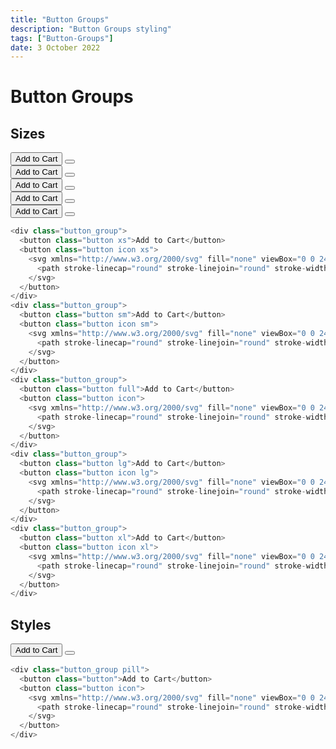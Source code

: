 ---
title: "Button Groups"
description: "Button Groups styling"
tags: ["Button-Groups"]
date: 3 October 2022
---

# Button Groups

## Sizes

<div class="button_group">
  <button class="button xs">Add to Cart</button>
  <button class="button icon xs">
    <svg xmlns="http://www.w3.org/2000/svg" fill="none" viewBox="0 0 24 24" stroke="currentColor">
      <path stroke-linecap="round" stroke-linejoin="round" stroke-width="2" d="M4.318 6.318a4.5 4.5 0 000 6.364L12 20.364l7.682-7.682a4.5 4.5 0 00-6.364-6.364L12 7.636l-1.318-1.318a4.5 4.5 0 00-6.364 0z"></path>
    </svg>
  </button>
</div>
<div class="button_group">
  <button class="button sm">Add to Cart</button>
  <button class="button icon sm">
    <svg xmlns="http://www.w3.org/2000/svg" fill="none" viewBox="0 0 24 24" stroke="currentColor">
      <path stroke-linecap="round" stroke-linejoin="round" stroke-width="2" d="M4.318 6.318a4.5 4.5 0 000 6.364L12 20.364l7.682-7.682a4.5 4.5 0 00-6.364-6.364L12 7.636l-1.318-1.318a4.5 4.5 0 00-6.364 0z"></path>
    </svg>
  </button>
</div>
<div class="button_group">
  <button class="button full">Add to Cart</button>
  <button class="button icon">
    <svg xmlns="http://www.w3.org/2000/svg" fill="none" viewBox="0 0 24 24" stroke="currentColor">
      <path stroke-linecap="round" stroke-linejoin="round" stroke-width="2" d="M4.318 6.318a4.5 4.5 0 000 6.364L12 20.364l7.682-7.682a4.5 4.5 0 00-6.364-6.364L12 7.636l-1.318-1.318a4.5 4.5 0 00-6.364 0z"></path>
    </svg>
  </button>
</div>
<div class="button_group">
  <button class="button lg">Add to Cart</button>
  <button class="button icon lg">
    <svg xmlns="http://www.w3.org/2000/svg" fill="none" viewBox="0 0 24 24" stroke="currentColor">
      <path stroke-linecap="round" stroke-linejoin="round" stroke-width="2" d="M4.318 6.318a4.5 4.5 0 000 6.364L12 20.364l7.682-7.682a4.5 4.5 0 00-6.364-6.364L12 7.636l-1.318-1.318a4.5 4.5 0 00-6.364 0z"></path>
    </svg>
  </button>
</div>
<div class="button_group">
  <button class="button xl">Add to Cart</button>
  <button class="button icon xl">
    <svg xmlns="http://www.w3.org/2000/svg" fill="none" viewBox="0 0 24 24" stroke="currentColor">
      <path stroke-linecap="round" stroke-linejoin="round" stroke-width="2" d="M4.318 6.318a4.5 4.5 0 000 6.364L12 20.364l7.682-7.682a4.5 4.5 0 00-6.364-6.364L12 7.636l-1.318-1.318a4.5 4.5 0 00-6.364 0z"></path>
    </svg>
  </button>
</div>

```js
<div class="button_group">
  <button class="button xs">Add to Cart</button>
  <button class="button icon xs">
    <svg xmlns="http://www.w3.org/2000/svg" fill="none" viewBox="0 0 24 24" stroke="currentColor">
      <path stroke-linecap="round" stroke-linejoin="round" stroke-width="2" d="M4.318 6.318a4.5 4.5 0 000 6.364L12 20.364l7.682-7.682a4.5 4.5 0 00-6.364-6.364L12 7.636l-1.318-1.318a4.5 4.5 0 00-6.364 0z"></path>
    </svg>
  </button>
</div>
<div class="button_group">
  <button class="button sm">Add to Cart</button>
  <button class="button icon sm">
    <svg xmlns="http://www.w3.org/2000/svg" fill="none" viewBox="0 0 24 24" stroke="currentColor">
      <path stroke-linecap="round" stroke-linejoin="round" stroke-width="2" d="M4.318 6.318a4.5 4.5 0 000 6.364L12 20.364l7.682-7.682a4.5 4.5 0 00-6.364-6.364L12 7.636l-1.318-1.318a4.5 4.5 0 00-6.364 0z"></path>
    </svg>
  </button>
</div>
<div class="button_group">
  <button class="button full">Add to Cart</button>
  <button class="button icon">
    <svg xmlns="http://www.w3.org/2000/svg" fill="none" viewBox="0 0 24 24" stroke="currentColor">
      <path stroke-linecap="round" stroke-linejoin="round" stroke-width="2" d="M4.318 6.318a4.5 4.5 0 000 6.364L12 20.364l7.682-7.682a4.5 4.5 0 00-6.364-6.364L12 7.636l-1.318-1.318a4.5 4.5 0 00-6.364 0z"></path>
    </svg>
  </button>
</div>
<div class="button_group">
  <button class="button lg">Add to Cart</button>
  <button class="button icon lg">
    <svg xmlns="http://www.w3.org/2000/svg" fill="none" viewBox="0 0 24 24" stroke="currentColor">
      <path stroke-linecap="round" stroke-linejoin="round" stroke-width="2" d="M4.318 6.318a4.5 4.5 0 000 6.364L12 20.364l7.682-7.682a4.5 4.5 0 00-6.364-6.364L12 7.636l-1.318-1.318a4.5 4.5 0 00-6.364 0z"></path>
    </svg>
  </button>
</div>
<div class="button_group">
  <button class="button xl">Add to Cart</button>
  <button class="button icon xl">
    <svg xmlns="http://www.w3.org/2000/svg" fill="none" viewBox="0 0 24 24" stroke="currentColor">
      <path stroke-linecap="round" stroke-linejoin="round" stroke-width="2" d="M4.318 6.318a4.5 4.5 0 000 6.364L12 20.364l7.682-7.682a4.5 4.5 0 00-6.364-6.364L12 7.636l-1.318-1.318a4.5 4.5 0 00-6.364 0z"></path>
    </svg>
  </button>
</div>
```

## Styles

<div class="button_group pill">
  <button class="button">Add to Cart</button>
  <button class="button icon">
    <svg xmlns="http://www.w3.org/2000/svg" fill="none" viewBox="0 0 24 24" stroke="currentColor">
      <path stroke-linecap="round" stroke-linejoin="round" stroke-width="2" d="M4.318 6.318a4.5 4.5 0 000 6.364L12 20.364l7.682-7.682a4.5 4.5 0 00-6.364-6.364L12 7.636l-1.318-1.318a4.5 4.5 0 00-6.364 0z"></path>
    </svg>
  </button>
</div>

```js
<div class="button_group pill">
  <button class="button">Add to Cart</button>
  <button class="button icon">
    <svg xmlns="http://www.w3.org/2000/svg" fill="none" viewBox="0 0 24 24" stroke="currentColor">
      <path stroke-linecap="round" stroke-linejoin="round" stroke-width="2" d="M4.318 6.318a4.5 4.5 0 000 6.364L12 20.364l7.682-7.682a4.5 4.5 0 00-6.364-6.364L12 7.636l-1.318-1.318a4.5 4.5 0 00-6.364 0z"></path>
    </svg>
  </button>
</div>
```